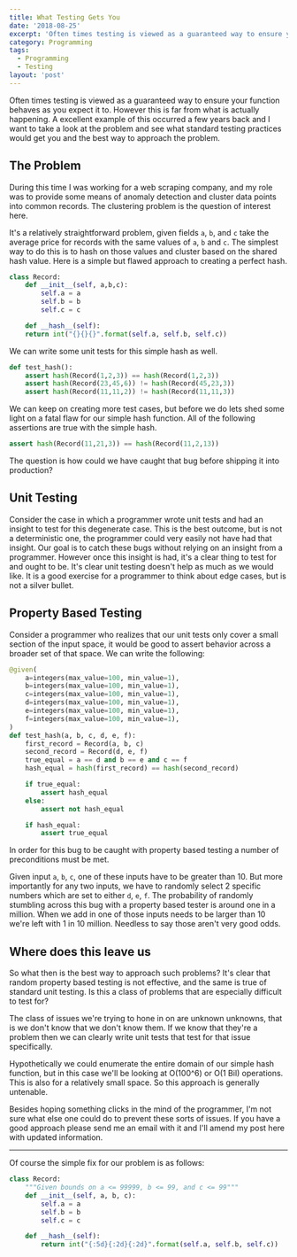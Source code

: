 ```yaml
---
title: What Testing Gets You
date: '2018-08-25'
excerpt: 'Often times testing is viewed as a guaranteed way to ensure your function behaves as you expect it to. However this is far from what is actually happening. A excellent example of this occurred a few years back and I want to take a look at the problem and see what standard testing practices would get you and the best way to approach the problem.'
category: Programming
tags:
  - Programming
  - Testing
layout: 'post'
---
```


Often times testing is viewed as a guaranteed way to ensure your function behaves as you expect it to. However this is far from what is actually happening. A excellent example of this occurred a few years back and I want to take a look at the problem and see what standard testing practices would get you and the best way to approach the problem.

## The Problem

During this time I was working for a web scraping company, and my role was to provide some means of anomaly detection and cluster data points into common records. The clustering problem is the question of interest here.

It's a relatively straightforward problem, given fields `a`, `b`, and `c` take the average price for records with the same values of `a`, `b` and `c`. The simplest way to do this is to hash on those values and cluster based on the shared hash value. Here is a simple but flawed approach to creating a perfect hash.

```python
class Record:
    def __init__(self, a,b,c):
        self.a = a
        self.b = b
        self.c = c

    def __hash__(self):
    return int("{}{}{}".format(self.a, self.b, self.c))
```

We can write some unit tests for this simple hash as well.

```python
def test_hash():
    assert hash(Record(1,2,3)) == hash(Record(1,2,3))
    assert hash(Record(23,45,6)) != hash(Record(45,23,3))
    assert hash(Record(11,11,2)) != hash(Record(11,11,3))
```

We can keep on creating more test cases, but before we do lets shed some light
on a fatal flaw for our simple hash function. All of the following assertions
are true with the simple hash.

```python
assert hash(Record(11,21,3)) == hash(Record(11,2,13))
```

The question is how could we have caught that bug before shipping it into production?

## Unit Testing

Consider the case in which a programmer wrote unit tests and had an insight to test for this degenerate case. This is the best outcome, but is not a deterministic one, the programmer could very easily not have had that insight. Our goal is to catch these bugs without relying on an insight from a programmer. However once this insight is had, it's a clear thing to test for and ought to be. It's clear unit testing doesn't help as much as we would like. It is a good exercise for a programmer to think about edge cases, but is not a silver bullet.

## Property Based Testing

Consider a programmer who realizes that our unit tests only cover a small section of the input space, it would be good to assert behavior across a broader set of that space. We can write the following:

```python
@given(
    a=integers(max_value=100, min_value=1),
    b=integers(max_value=100, min_value=1),
    c=integers(max_value=100, min_value=1),
    d=integers(max_value=100, min_value=1),
    e=integers(max_value=100, min_value=1),
    f=integers(max_value=100, min_value=1),
)
def test_hash(a, b, c, d, e, f):
    first_record = Record(a, b, c)
    second_record = Record(d, e, f)
    true_equal = a == d and b == e and c == f
    hash_equal = hash(first_record) == hash(second_record)

    if true_equal:
        assert hash_equal
    else:
        assert not hash_equal

    if hash_equal:
        assert true_equal
```

In order for this bug to be caught with property based testing a number of preconditions must be met.

Given input `a`, `b`, `c`, one of these inputs have to be greater than 10. But more importantly for any two inputs, we have to randomly select 2 specific numbers which are set to either `d`, `e`, `f`. The probability of randomly stumbling across this bug with a property based tester is around one in a million. When we add in one of those inputs needs to be larger than 10 we're left with 1 in 10 million. Needless to say those aren't very good odds.

## Where does this leave us

So what then is the best way to approach such problems? It's clear that random property based testing is not effective, and the same is true of standard unit testing. Is this a class of problems that are especially difficult to test for?

The class of issues we're trying to hone in on are unknown unknowns, that is we don't know that we don't know them. If we know that they're a problem then we can clearly write unit tests that test for that issue specifically.

Hypothetically we could enumerate the entire domain of our simple hash function, but in this case we'll be looking at O(100^6) or O(1 Bil) operations. This is also for a relatively small space. So this approach is generally untenable.

Besides hoping something clicks in the mind of the programmer, I'm not sure what else one could do to prevent these sorts of issues. If you have a good approach please send me an email with it and I'll amend my post here with updated information.

---

Of course the simple fix for our problem is as follows:

```python
class Record:
    """Given bounds on a <= 99999, b <= 99, and c <= 99"""
    def __init__(self, a, b, c):
        self.a = a
        self.b = b
        self.c = c

    def __hash__(self):
        return int("{:5d}{:2d}{:2d}".format(self.a, self.b, self.c))
```
